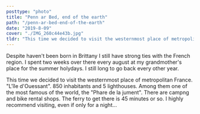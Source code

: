 ```yaml
---
posttype: "photo"
title: "Penn ar Bed, end of the earth"
path: "/penn-ar-bed-end-of-the-earth"
date: "2019-8-09"
cover: "./IMG_260c44e43b.jpg"
tldr: "This time we decided to visit the westernmost place of metropolitan France. L ile d Ouessant. 850 inhabitants and 5 lighthouses."
---
```





<MetaBox>
<Data caption="Year" nodata="2019"/>
<Data caption="Country" nodata="France"/>
<Data caption="Camera" nodata="Sony NEX5-N and Parrot Anafi"/>
</MetaBox>

Despite haven't been born in Brittany I still have strong ties with the French region. I spent two weeks over there every august at my grandmother's place for the summer holydays. I still long to go back every other year. 

This time we decided to visit the westernmost place of metropolitan France. "L'île d'Ouessant". 850 inhabitants and 5 lighthouses. Among them one of the most famous of the world, the "Phare de la jument". There are campng and bike rental shops. The ferry to get there is 45 minutes or so. I highly recommend visiting, even if only for a night...

<ZoomImage src={IMG_d204ccafa6} />
<ZoomImage src={IMG_06f3c71c8c} />
<ZoomImage src={IMG_260c44e43b} />
<ZoomImage src={IMG_902962b8d7} />

<GridBlock>
    <ZoomImage src={IMG_c92ee5529a} />
    <ZoomImage src={IMG_b66b2945ff} />
</GridBlock>

<ZoomImage src={IMG_d51fe35e9d} />
<ZoomImage src={IMG_5e842bd5fa} />